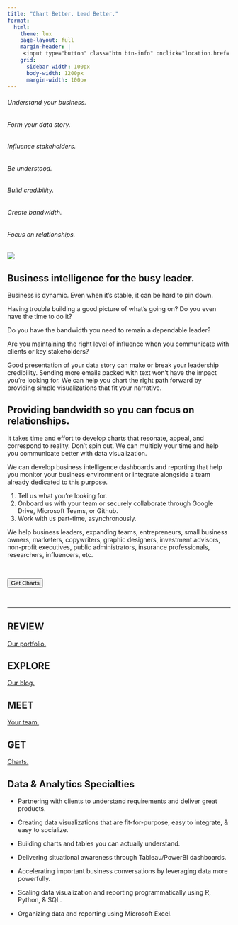 ```yaml
---
title: "Chart Better. Lead Better."
format:
  html:
    theme: lux
    page-layout: full
    margin-header: |
     <input type="button" class="btn btn-info" onclick="location.href='https://share.hsforms.com/1I8JrOQTdS2SPY59SMnyfNge0x16';" value="GET CHARTS">
    grid:
      sidebar-width: 100px
      body-width: 1200px
      margin-width: 100px
---
```


###### Understand your business.

###### Form your data story.

###### Influence stakeholders.

###### Be understood.

###### Build credibility.

###### Create bandwidth.

###### Focus on relationships.

![](pexels-alex-andrews-1203808.jpg)

## Business intelligence for the busy leader. 

Business is dynamic.  Even when it's stable, it can be hard to pin down.  

Having trouble building a good picture of what's going on?  Do you even have the time to do it?  

Do you have the bandwidth you need to remain a dependable leader?  

Are you maintaining the right level of influence when you communicate with clients or key stakeholders?

Good presentation of your data story can make or break your leadership credibility.  Sending more emails packed with text won't have the impact you're looking for.  We can help you chart the right path forward by providing simple visualizations that fit your narrative.  

## Providing bandwidth so you can focus on relationships.

It takes time and effort to develop charts that resonate, appeal, and correspond to reality.  Don't spin out. We can multiply your time and help you communicate better with data visualization.   

We can develop business intelligence dashboards and reporting that help you monitor your business environment or integrate alongside a team already dedicated to this purpose. 

1.  Tell us what you're looking for.
2.  Onboard us with your team or securely collaborate through Google Drive, Microsoft Teams, or Github.
3.  Work with us part-time, asynchronously.

We help business leaders, expanding teams, entrepreneurs, small business owners, marketers, copywriters, graphic designers, investment advisors, non-profit executives, public administrators, insurance professionals, researchers, influencers, etc.

<br>

<i class="bi bi-calendar-week-fill" ></i> <input type="button" class="btn btn-info" onclick="location.href='https://calendly.com/brian-davidhizar/30min';" value="Get Charts">

<br>
  
***

## REVIEW

[Our portfolio.](https://betadelta-analytics-research.github.io/website/DataViz.html)

## EXPLORE

[Our blog.](https://betadelta-analytics-research.github.io/website/blog_page.html)

## MEET

[Your team.](https://betadelta-analytics-research.github.io/website/profile.htm)

## GET

[Charts.](https://betadelta-analytics-research.github.io/website/contact_us.html)

## Data & Analytics Specialties

-   Partnering with clients to understand requirements and deliver great products.

-   Creating data visualizations that are fit-for-purpose, easy to integrate, & easy to socialize.

-   Building charts and tables you can actually understand.

-   Delivering situational awareness through Tableau/PowerBI dashboards.

-   Accelerating important business conversations by leveraging data more powerfully.

-   Scaling data visualization and reporting programmatically using R, Python, & SQL.

-   Organizing data and reporting using Microsoft Excel.
